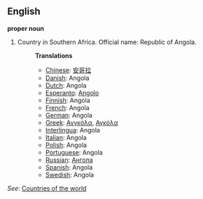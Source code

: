 ==English==

'''proper noun'''

# Country in Southern Africa. Official name: Republic of Angola.
#:'''Translations'''
#:*[[Chinese]]: [[安哥拉]]
#:*[[Danish]]: Angola
#:*[[Dutch]]: Angola
#:*[[Esperanto]]: [[Angolo]]
#:*[[Finnish]]: Angola
#:*[[French]]: Angola
#:*[[German]]: Angola
#:*[[Greek]]: [[Ανγκόλα]], [[Αγκόλα]]
#:*[[Interlingua]]: Angola
#:*[[Italian]]: Angola
#:*[[Polish]]: Angola
#:*[[Portuguese]]: Angola
#:*[[Russian]]: [[Ангола]]
#:*[[Spanish]]: Angola
#:*[[Swedish]]: Angola

''See'': [[Countries of the world]]